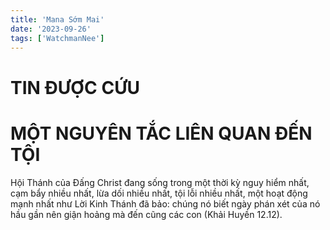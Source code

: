 ```yaml
---
title: 'Mana Sớm Mai'
date: '2023-09-26'
tags: ['WatchmanNee']
---
```


# TIN ĐƯỢC CỨU

<CustomImage
  src="https://raw.githubusercontent.com/ngodochanh/blogpostnext12/main/images/tin_duoc_cuu.jpg"
  alt="Image"
/>

# MỘT NGUYÊN TẮC LIÊN QUAN ĐẾN TỘI

<CustomImage
  src="https://raw.githubusercontent.com/ngodochanh/blogpostnext12/main/images/mot-nguyen-tac-lien-quan-den-toi.jpg"
  alt="Image"
/>

Hội Thánh của Đấng Christ đang sống trong một  thời kỳ nguy hiểm nhất, cạm bẩy nhiều nhất, lừa dối nhiều nhất, tội lỗi nhiều nhất, một hoạt động mạnh nhất như Lời Kinh Thánh đã bảo: chúng nó biết ngày phán xét của nó hầu gần nên giận hoảng mà đến cũng các con (Khải Huyền 12.12).